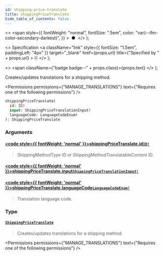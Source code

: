 ```yaml
---
id: shipping-price-translate
title: shippingPriceTranslate
hide_table_of_contents: false
---
```


  <>
    <span
      style={{
        fontWeight: "normal",
        fontSize: ".5em",
        color: "var(--ifm-color-secondary-darkest)",
      }}
    >
      &nbsp;●&nbsp;
    </span>
  </>
);

  <>
    Specification
    <a
      className="link"
      style={{ fontSize: "1.5em", paddingLeft: "4px" }}
      target="\_blank"
      href={props.url}
      title={"Specified by " + props.url}
    >
      ⎘
    </a>
  </>
);

  <>
    <span className={"badge badge--" + props.class}>{props.text}</span>
  </>
);

Creates/updates translations for a shipping method.

<Permissions
  permissions={"MANAGE_TRANSLATIONS"}
  text={"Requires one of the following permissions"}
/>

```graphql
shippingPriceTranslate(
  id: ID!
  input: ShippingPriceTranslationInput!
  languageCode: LanguageCodeEnum!
): ShippingPriceTranslate
```

### Arguments

#### [<code style={{ fontWeight: 'normal' }}>shippingPriceTranslate.<b>id</b></code>](#)<Bullet />[`ID!`](../../../api-reference/miscellaneous/scalars/id) <Badge class="secondary" text="non-null"/> <Badge class="secondary" text="scalar"/> <Badge class="secondary" text="miscellaneous"/>

> ShippingMethodType ID or ShippingMethodTranslatableContent ID.

#### [<code style={{ fontWeight: 'normal' }}>shippingPriceTranslate.<b>input</b></code>](#)<Bullet />[`ShippingPriceTranslationInput!`](../../../api-reference/miscellaneous/inputs/shipping-price-translation-input) <Badge class="secondary" text="non-null"/> <Badge class="secondary" text="input"/> <Badge class="secondary" text="miscellaneous"/>

>

#### [<code style={{ fontWeight: 'normal' }}>shippingPriceTranslate.<b>languageCode</b></code>](#)<Bullet />[`LanguageCodeEnum!`](../../../api-reference/miscellaneous/enums/language-code-enum) <Badge class="secondary" text="non-null"/> <Badge class="secondary" text="enum"/> <Badge class="secondary" text="miscellaneous"/>

> Translation language code.

### Type

#### [`ShippingPriceTranslate`](../../../api-reference/shipping/objects/shipping-price-translate) <Badge class="secondary" text="object"/> <Badge class="secondary" text="shipping"/>

> Creates/updates translations for a shipping method.

<Permissions
  permissions={"MANAGE_TRANSLATIONS"}
  text={"Requires one of the following permissions"}
/>

>

